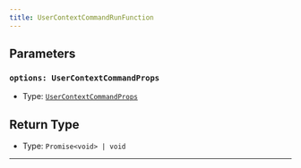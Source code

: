 ```yaml
---
title: UserContextCommandRunFunction
---
```


## Parameters

### `options: UserContextCommandProps`

- Type: [`UserContextCommandProps`](/docs/interfaces/usercontextcommandprops)

## Return Type

- Type: `Promise<void> | void`
---